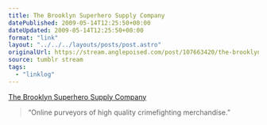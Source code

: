 ```yaml
---
title: The Brooklyn Superhero Supply Company
datePublished: 2009-05-14T12:25:50+00:00
dateUpdated: 2009-05-14T12:25:50+00:00
format: "link"
layout: "../../../layouts/posts/post.astro"
originalUrl: https://stream.anglepoised.com/post/107663420/the-brooklyn-superhero-supply-company
source: tumblr stream
tags:
  - "linklog"
---
```


[The Brooklyn Superhero Supply Company][1]

> &ldquo;Online purveyors of high quality crimefighting merchandise.&rdquo;

[1]: http://www.superherosupplies.com/
